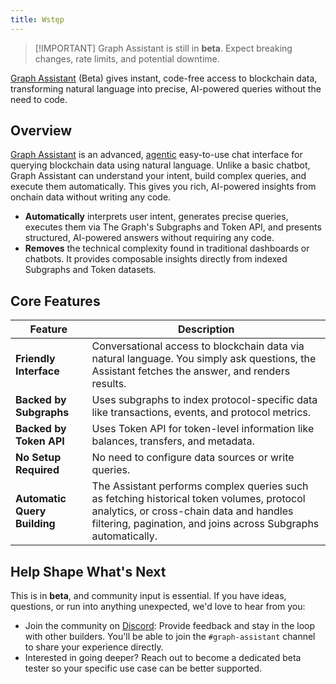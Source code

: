 ```yaml
---
title: Wstęp
---
```


> [!IMPORTANT] Graph Assistant is still in **beta**. Expect breaking changes, rate limits, and potential downtime.

[Graph Assistant](https://thegraph.com/graph-assistant) (Beta) gives instant, code-free access to blockchain data, transforming natural language into precise, AI-powered queries without the need to code.

## Overview

[Graph Assistant](https://thegraph.com/graph-assistant) is an advanced, [agentic](/en/ai-suite/graph-assistant/faq/) easy-to-use chat interface for querying blockchain data using natural language. Unlike a basic chatbot, Graph Assistant can understand your intent, build complex queries, and execute them automatically. This gives you rich, AI-powered insights from onchain data without writing any code.

- **Automatically** interprets user intent, generates precise queries, executes them via The Graph's Subgraphs and Token API, and presents structured, AI-powered answers without requiring any code.
- **Removes** the technical complexity found in traditional dashboards or chatbots. It provides composable insights directly from indexed Subgraphs and Token datasets.

## Core Features

| Feature                      | Description                                                                                                                                                                                            |
| ---------------------------- | ------------------------------------------------------------------------------------------------------------------------------------------------------------------------------------------------------ |
| **Friendly Interface**       | Conversational access to blockchain data via natural language. You simply ask questions, the Assistant fetches the answer, and renders results.                                                        |
| **Backed by Subgraphs**      | Uses subgraphs to index protocol-specific data like transactions, events, and protocol metrics.                                                                                                        |
| **Backed by Token API**      | Uses Token API for token-level information like balances, transfers, and metadata.                                                                                                                     |
| **No Setup Required**        | No need to configure data sources or write queries.                                                                                                                                                    |
| **Automatic Query Building** | The Assistant performs complex queries such as fetching historical token volumes, protocol analytics, or cross-chain data and handles filtering, pagination, and joins across Subgraphs automatically. |

## Help Shape What's Next

This is in **beta**, and community input is essential. If you have ideas, questions, or run into anything unexpected, we'd love to hear from you:

- Join the community on [Discord](https://discord.com/invite/graphprotocol): Provide feedback and stay in the loop with other builders. You'll be able to join the `#graph-assistant` channel to share your experience directly.
- Interested in going deeper? Reach out to become a dedicated beta tester so your specific use case can be better supported.
